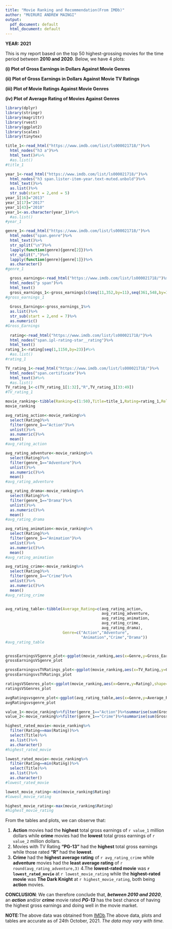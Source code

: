 ---
title: "Movie Ranking and Recommendation(From IMDb)"
author: "MUIRURI ANDREW MAINGI"
output:
  pdf_document: default
  html_document: default
---

**YEAR: 2021**


This is my report based on the top 50 highest-grossing movies for the time period between **2010 and 2020**.
Below, we have 4 plots:

**(i)   Plot of Gross Earnings in Dollars Against Movie Genres**

**(ii)  Plot of Gross Earnings in Dollars Against Movie TV Ratings**

**(iii) Plot of Movie Ratings Against Movie Genres**

**(iv)  Plot of Average Rating of Movies Against Genres**

```{r setup, echo=TRUE}
library(dplyr)
library(stringr)
library(magrittr)
library(rvest)
library(ggplot2)
library(scales)
library(tinytex)

title_1<-read_html("https://www.imdb.com/list/ls000021718/")%>%
  html_nodes("h3 a")%>%
  html_text()#%>%
  #as.list()
#title_1

year_1<-read_html("https://www.imdb.com/list/ls000021718/")%>%
  html_nodes("h3 span.lister-item-year.text-muted.unbold")%>%
  html_text()%>%
  as.list()%>%
  str_sub(start = 2,end = 5)
year_1[16]="2013"
year_1[17]="2017"
year_1[43]="2010"
year_1<-as.character(year_1)#%>%
  #as.list()
#year_1

genre_1<-read_html("https://www.imdb.com/list/ls000021718/")%>%
  html_nodes("span.genre")%>%
  html_text()%>%
  str_split("\n")%>%
  lapply(function(genre){genre[2]})%>%
  str_split(",")%>%
  lapply(function(genre){genre[1]})%>%
  as.character()
#genre_1

  gross_earnings<-read_html("https://www.imdb.com/list/ls000021718/")%>%
  html_nodes("p span")%>%
  html_text()
  gross_earnings_1<-gross_earnings[c(seq(11,352,by=11),seq(361,548,by=11))]
#gross_earnings_1
  
  Gross_Earnings<-gross_earnings_1%>%
  as.list()%>%
  str_sub(start = 2,end = 7)%>%
  as.numeric()
#Gross_Earnings
  
  rating<-read_html("https://www.imdb.com/list/ls000021718/")%>%
  html_nodes("span.ipl-rating-star__rating")%>%
  html_text()
rating_1<-rating[seq(1,1150,by=23)]#%>%
  #as.list()
#rating_1

TV_rating_1<-read_html("https://www.imdb.com/list/ls000021718/")%>%
  html_nodes("span.certificate")%>%
  html_text()#%>%
  #as.list()
TV_rating_1<-c(TV_rating_1[1:32],"R",TV_rating_1[33:49])
#TV_rating_1

movie_ranking<-tibble(Ranking=c(1:50),Title=title_1,Rating=rating_1,Release_Year=year_1,Genre=genre_1,Gross__Earnings=gross_earnings_1,TV_Rating=TV_rating_1)
movie_ranking

avg_rating_action<-movie_ranking%>%
  select(Rating)%>%
  filter(genre_1=="Action")%>%
  unlist()%>%
  as.numeric()%>%
  mean()
#avg_rating_action

avg_rating_adventure<-movie_ranking%>%
  select(Rating)%>%
  filter(genre_1=="Adventure")%>%
  unlist()%>%
  as.numeric()%>%
  mean()
#avg_rating_adventure

avg_rating_drama<-movie_ranking%>%
  select(Rating)%>%
  filter(genre_1=="Drama")%>%
  unlist()%>%
  as.numeric()%>%
  mean()
#avg_rating_drama

avg_rating_animation<-movie_ranking%>%
  select(Rating)%>%
  filter(genre_1=="Animation")%>%
  unlist()%>%
  as.numeric()%>%
  mean()
#avg_rating_animation

avg_rating_crime<-movie_ranking%>%
  select(Rating)%>%
  filter(genre_1=="Crime")%>%
  unlist()%>%
  as.numeric()%>%
  mean()
#avg_rating_crime


avg_rating_table<-tibble(Average_Rating=c(avg_rating_action,
                                          avg_rating_adventure,
                                          avg_rating_animation,
                                          avg_rating_crime,
                                          avg_rating_drama),
                         Genre=c("Action","Adventure",
                                 "Animation","Crime","Drama"))
#avg_rating_table


grossEarningsVSgenre_plot<-ggplot(movie_ranking,aes(x=Genre,y=Gross_Earnings))+geom_col(fill="blue")+scale_y_continuous(labels = label_dollar(unit = "$",suffix = "M"))+ggtitle("GROSS EARNINGS IN DOLLARS AGAINST GENRES")+labs(y="Gross Earnings in Millions of Dollars")
grossEarningsVSgenre_plot

grossEarningsvsTVRatings_plot<-ggplot(movie_ranking,aes(x=TV_Rating,y=Gross_Earnings))+geom_col(fill="red")+scale_y_continuous(labels=label_dollar(unit="$",suffix = "M"))+ggtitle("GROSS EARNINGS IN DOLLARS AGAINST TV RATINGS")+labs(y="Gross Earnings in Millions of Dollars")
grossEarningsvsTVRatings_plot

ratingsVSGenres_plot<-ggplot(movie_ranking,aes(x=Genre,y=Rating),shape=8)+geom_point()+ggtitle("MOVIE RATINGS AGAINST MOVIE GENRES")
ratingsVSGenres_plot

avgRatingsvsgenre_plot<-ggplot(avg_rating_table,aes(x=Genre,y=Average_Rating))+geom_point(shape=16)+ggtitle("MOVIE AVERAGE RATINGS AGAINST MOVIE GENRES")
avgRatingsvsgenre_plot

value_1<-movie_ranking%>%filter(genre_1=="Action")%>%summarise(sum(Gross_Earnings))
value_2<-movie_ranking%>%filter(genre_1=="Crime")%>%summarise(sum(Gross_Earnings))

highest_rated_movie<-movie_ranking%>%
  filter(Rating==max(Rating))%>%
  select(Title)%>%
  as.list()%>%
  as.character()
#highest_rated_movie

lowest_rated_movie<-movie_ranking%>%
  filter(Rating==min(Rating))%>%
  select(Title)%>%
  as.list()%>%
  as.character()
#lowest_rated_movie

lowest_movie_rating<-min(movie_ranking$Rating)
#lowest_movie_rating

highest_movie_rating<-max(movie_ranking$Rating)
#highest_movie_rating


```




From the tables and plots, we can observe that:

1. **Action** movies had the **highest** total gross earnings of 
`r value_1` million dollars while **crime** movies had the **lowest** total gross earnings of `r value_2` million dollars.
2. Movies with TV Rating **"PG-13"** had the **highest** total gross earnings while those rated **"R"** had the **lowest**.
3. **Crime** had the **highest average rating** of `r avg_rating_crime` while **adventure** movies had the **least average rating** of `r round(avg_rating_adventure,3)`
4.The **lowest-rated movie** was **`r lowest_rated_movie`** at `r lowest_movie_rating` while the **highest-rated movie** was **The Dark Knight** at `r highest_movie_rating`, both being **action** movies.

**CONCLUSION**: We can therefore conclude that, ***between 2010 and 2020***, an ***action*** and/or ***crime*** movie rated ***PG-13*** has the best chance of having the highest gross earnings and doing well in the movie market.

**NOTE**:The above data was obtained from [IMDb](https://www.imdb.com/list/ls000021718/).The above data, plots and tables are accurate as of 24th October, 2021. *The data may vary with time.*

